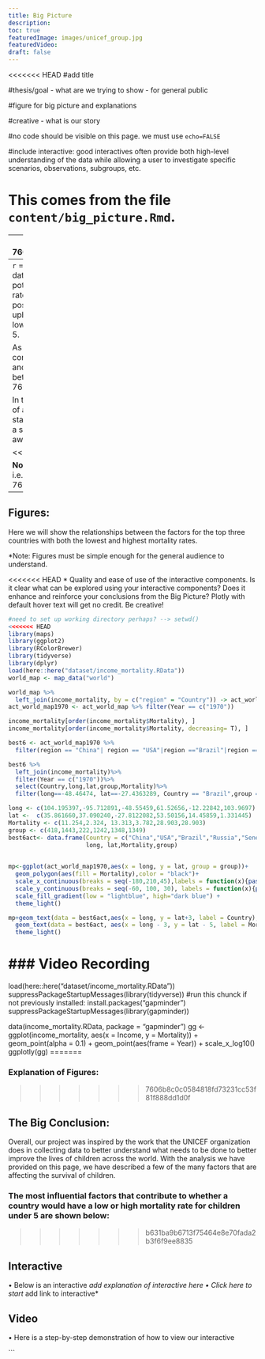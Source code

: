 ```yaml
---
title: Big Picture
description:
toc: true
featuredImage: images/unicef_group.jpg
featuredVideo:
draft: false
---
```


<<<<<<< HEAD
#add title 

#thesis/goal - what are we trying to show - for general public 

#figure for big picture and explanations


#creative - what is our story 

#no code should be visible on this page. we must use `echo=FALSE`


#include interactive: good interactives often provide both high-level understanding of the data while allowing a user to investigate specific scenarios, observations, subgroups, etc.


This comes from the file `content/big_picture.Rmd`.
=======
---
>>>>>>> 7606b8c0c0584818fd73231cc53f81f888dd1d0f

## The State of the World's Children Under the Age of 5: what countries are better equipped for a stronger, healther generation? 

<<<<<<< HEAD
---
```r

```
=======
After our analysis with the institutional data, we have outlined a few notable factors that potentially influence the world's child mortality rates. With this information, we can provide possible suggestions about what can be done to uphold the standards of the countries with the lowest mortality rates for children under the age of 5. 


As you scroll through this page, you will see us comparing the top three countries with the lowest and highest mortality rates, and what factors differ between them. 
>>>>>>> 7606b8c0c0584818fd73231cc53f81f888dd1d0f


In the end, we hope that you are able to have more of an insight into the main differences between the state of children in countries across the world, over a span of time. This will also provide some awareness for future patterns as well. 

<<<<<<< HEAD
=======
  
**Note**: This page should have no code visible, i.e. use `echo=FALSE`.  
>>>>>>> 7606b8c0c0584818fd73231cc53f81f888dd1d0f

---

## Figures: 

Here we will show the relationships between the factors for the top three countries with both the lowest and highest mortality rates. 

*Note: Figures must be simple enough for the general audience to understand. 

<<<<<<< HEAD
* Quality and ease of use of the interactive components.
Is it clear what can be explored using your interactive components?
Does it enhance and reinforce your conclusions from the Big Picture?
Plotly with default hover text will get no credit. Be creative!


```r
#need to set up working directory perhaps? --> setwd()
<<<<<<< HEAD
library(maps)
library(ggplot2)
library(RColorBrewer)
library(tidyverse)
library(dplyr)
load(here::here("dataset/income_mortality.RData"))
world_map <- map_data("world")
```

```r
world_map %>% 
  left_join(income_mortality, by = c("region" = "Country")) -> act_world_map
act_world_map1970 <- act_world_map %>% filter(Year == c("1970"))
```

```r

income_mortality[order(income_mortality$Mortality), ]
income_mortality[order(income_mortality$Mortality, decreasing= T), ]
```

```r
best6 <- act_world_map1970 %>% 
  filter(region == "China"| region == "USA"|region =="Brazil"|region =="Russia"|region =="Senegal"|region == "Singapore")

best6 %>% 
  left_join(income_mortality)%>% 
  filter(Year == c("1970"))%>%
  select(Country,long,lat,group,Mortality)%>%
  filter(long==-48.46474, lat==-27.4363289, Country == "Brazil",group == 222, Mortality == 13.313)-> best6act

```
```r
long <- c(104.195397,-95.712891,-48.55459,61.52656,-12.22842,103.9697)
lat <-  c(35.861660,37.090240,-27.8122082,53.50156,14.45859,1.331445)
Mortality <- c(11.254,2.324, 13.313,3.782,28.903,28.903)
group <- c(418,1443,222,1242,1348,1349)
best6act<- data.frame(Country = c("China","USA","Brazil","Russia","Senegal","Singapore"),
                      long, lat,Mortality,group)
 
```


```r
mp<-ggplot(act_world_map1970,aes(x = long, y = lat, group = group))+
  geom_polygon(aes(fill = Mortality),color = "black")+
  scale_x_continuous(breaks = seq(-180,210,45),labels = function(x){paste0(x,"°")})+
  scale_y_continuous(breaks = seq(-60, 100, 30), labels = function(x){paste0(x, "°")})+
  scale_fill_gradient(low = "lightblue", high="dark blue") +
  theme_light() 

```

```r
mp+geom_text(data = best6act,aes(x = long, y = lat+3, label = Country), group = group, col = 'orange')+
  geom_text(data = best6act, aes(x = long - 3, y = lat - 5, label = Mortality),col = 'red')+
  theme_light()
```
### Video Recording
=======
load(here::here("dataset/income_mortality.RData"))
suppressPackageStartupMessages(library(tidyverse))
#run this chunck if not previously installed: install.packages("gapminder")
suppressPackageStartupMessages(library(gapminder))

data(income_mortality.RData, package = "gapminder")
gg <- ggplot(income_mortality,
  aes(x = Income, y = Mortality)) +
  geom_point(alpha = 0.1) +
  geom_point(aes(frame = Year)) +
  scale_x_log10()
ggplotly(gg)
=======



### Explanation of Figures: 
>>>>>>> 7606b8c0c0584818fd73231cc53f81f888dd1d0f



## The Big Conclusion: 

Overall, our project was inspired by the work that the UNICEF organization does in collecting data to better understand what needs to be done to better improve the lives of children across the world. With the analysis we have provided on this page, we have described a few of the many factors that are affecting the survival of children. 

### The most influential factors that contribute to whether a country would have a low or high mortality rate for children under 5 are shown below: 


>>>>>>> b631ba9b6713f75464e8e70fada2b3f6f9ee8835



## Interactive 
•	Below is an interactive *add explanation of interactive here
•	Click here to start *add link to interactive* 


## Video 

•	Here is a step-by-step demonstration of how to view our interactive

```



